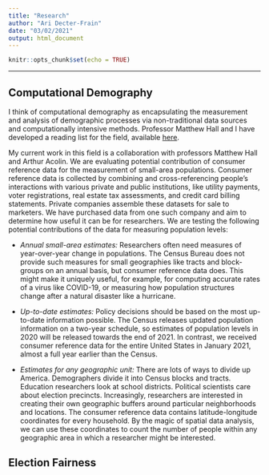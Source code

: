 ```yaml
---
title: "Research"
author: "Ari Decter-Frain"
date: "03/02/2021"
output: html_document
---
```


```r
knitr::opts_chunk$set(echo = TRUE)
```
--- 

## Computational Demography

I think of computational demography as encapsulating the measurement and analysis of demographic processes via non-traditional data sources and computationally intensive methods. Professor Matthew Hall and I have developed a reading list for the field, available [here](research/research_pages/cd_readinglist).

My current work in this field is a collaboration with professors Matthew Hall and Arthur Acolin. We are evaluating potential contribution of consumer reference data for the measurement of small-area populations. Consumer reference data is collected by combining and cross-referencing people's interactions with various private and public institutions, like utility payments, voter registrations, real estate tax assessments, and credit card billing statements. Private companies assemble these datasets for sale to marketers. We have purchased data from one such company and aim to determine how useful it can be for researchers. We are testing the following potential contributions of the data for measuring population levels:

* *Annual small-area estimates:* Researchers often need measures of year-over-year change in populations. The Census Bureau does not provide such measures for small geographies like tracts and block-groups on an annual basis, but consumer reference data does. This might make it uniquely useful, for example, for computing accurate rates of a virus like COVID-19, or measuring how population structures change after a natural disaster like a hurricane.

* *Up-to-date estimates:* Policy decisions should be based on the most up-to-date information possible. The Census releases updated population information on a two-year schedule, so estimates of population levels in 2020 will be released towards the end of 2021. In contrast, we received consumer reference data for the entire United States in January 2021, almost a full year earlier than the Census.

* *Estimates for any geographic unit:* There are lots of ways to divide up America. Demographers divide it into Census blocks and tracts. Education researchers look at school districts. Political scientists care about election precincts. Increasingly, researchers are interested in creating their own geographic buffers around particular neighborhoods and locations. The consumer reference data contains latitude-longitude coordinates for every household. By the magic of spatial data analysis, we can use these coordinates to count the number of people within any geographic area in which a researcher might be interested.

## Election Fairness

